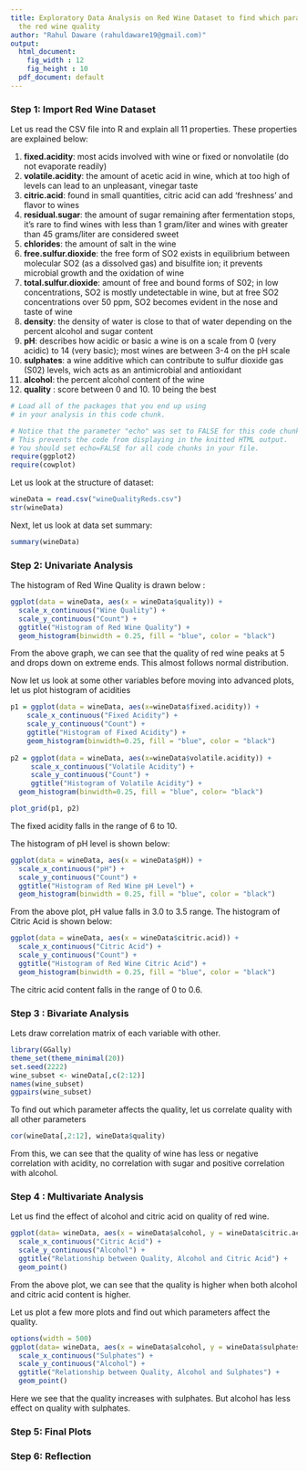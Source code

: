 ```yaml
---
title: Exploratory Data Analysis on Red Wine Dataset to find which parameters affect
  the red wine quality
author: "Rahul Daware (rahuldaware19@gmail.com)"
output:
  html_document:
    fig_width : 12
    fig_height : 10
  pdf_document: default
---
```


### Step 1: Import Red Wine Dataset  
Let us read the CSV file into R and explain all 11 properties. These properties are explained below:  


1. **fixed.acidity**: most acids involved with wine or fixed or nonvolatile (do not evaporate readily)  
2. **volatile.acidity**: the amount of acetic acid in wine, which at too high of levels can lead to an unpleasant, vinegar taste  
3. **citric.acid**: found in small quantities, citric acid can add 'freshness' and flavor to wines  
4. **residual.sugar**: the amount of sugar remaining after fermentation stops, it's rare to find wines with less than 1 gram/liter and wines with greater than 45 grams/liter are considered sweet  
5. **chlorides**: the amount of salt in the wine  
6. **free.sulfur.dioxide**: the free form of SO2 exists in equilibrium between molecular SO2 (as a dissolved gas) and bisulfite ion; it prevents microbial growth and the oxidation of wine  
7. **total.sulfur.dioxide**: amount of free and bound forms of S02; in low concentrations, SO2 is mostly undetectable in wine, but at free SO2 concentrations over 50 ppm, SO2 becomes evident in the nose and taste of wine  
8. **density**: the density of water is close to that of water depending on the percent alcohol and sugar content  
9. **pH**: describes how acidic or basic a wine is on a scale from 0 (very acidic) to 14 (very basic); most wines are between 3-4 on the pH scale  
10. **sulphates**: a wine additive which can contribute to sulfur dioxide gas (S02) levels, wich acts as an antimicrobial and antioxidant  
11. **alcohol**: the percent alcohol content of the wine  
12. **quality** : score between 0 and 10. 10 being the best  

```r
# Load all of the packages that you end up using
# in your analysis in this code chunk.

# Notice that the parameter "echo" was set to FALSE for this code chunk.
# This prevents the code from displaying in the knitted HTML output.
# You should set echo=FALSE for all code chunks in your file.
require(ggplot2)
require(cowplot)
```

Let us look at the structure of dataset:

```r
wineData = read.csv("wineQualityReds.csv")
str(wineData)
```

Next, let us look at data set summary:
```r
summary(wineData)
```

### Step 2: Univariate Analysis  


The histogram of Red Wine Quality is drawn below : 
```r
ggplot(data = wineData, aes(x = wineData$quality)) + 
  scale_x_continuous("Wine Quality") + 
  scale_y_continuous("Count") +
  ggtitle("Histogram of Red Wine Quality") +
  geom_histogram(binwidth = 0.25, fill = "blue", color = "black") 
```
From the above graph, we can see that the quality of red wine peaks at 5 and drops down on extreme ends. This almost follows normal distribution.   


Now let us look at some other variables before moving into advanced plots, let us plot histogram of acidities

```r
p1 = ggplot(data = wineData, aes(x=wineData$fixed.acidity)) +  
    scale_x_continuous("Fixed Acidity") + 
    scale_y_continuous("Count") +
    ggtitle("Histogram of Fixed Acidity") +
    geom_histogram(binwidth=0.25, fill = "blue", color = "black") 
  
p2 = ggplot(data = wineData, aes(x=wineData$volatile.acidity)) +
     scale_x_continuous("Volatile Acidity") + 
     scale_y_continuous("Count") +
     ggtitle("Histogram of Volatile Acidity") +
  geom_histogram(binwidth=0.25, fill = "blue", color= "black")

plot_grid(p1, p2)
```

The fixed acidity falls in the range of 6 to 10.

The histogram of pH level is shown below:


```r
ggplot(data = wineData, aes(x = wineData$pH)) + 
  scale_x_continuous("pH") + 
  scale_y_continuous("Count") +
  ggtitle("Histogram of Red Wine pH Level") +
  geom_histogram(binwidth = 0.25, fill = "blue", color = "black") 
```

From the above plot, pH value falls in 3.0 to 3.5 range.
The histogram of Citric Acid is shown below:  


```r
ggplot(data = wineData, aes(x = wineData$citric.acid)) + 
  scale_x_continuous("Citric Acid") + 
  scale_y_continuous("Count") +
  ggtitle("Histogram of Red Wine Citric Acid") +
  geom_histogram(binwidth = 0.25, fill = "blue", color = "black") 
```


The citric acid content falls in the range of 0 to 0.6.  

### Step 3 : Bivariate Analysis

Lets draw correlation matrix of each variable with other.
```r
library(GGally)
theme_set(theme_minimal(20))
set.seed(2222)
wine_subset <- wineData[,c(2:12)]
names(wine_subset)
ggpairs(wine_subset)
```


To find out which parameter affects the quality, let us correlate quality with all other parameters
```r
cor(wineData[,2:12], wineData$quality)
```

From this, we can see that the quality of wine has less or negative correlation with acidity, no correlation with sugar and positive correlation with alcohol.  

### Step 4 : Multivariate Analysis

Let us find the effect of alcohol and citric acid on quality of red wine.  

```r
ggplot(data= wineData, aes(x = wineData$alcohol, y = wineData$citric.acid, color = quality)) +
  scale_x_continuous("Citric Acid") +
  scale_y_continuous("Alcohol") +
  ggtitle("Relationship between Quality, Alcohol and Citric Acid") +
  geom_point()
```

From the above plot, we can see that the quality is higher when both alcohol and citric acid content is higher.

Let us plot a few more plots and find out which parameters affect the quality.  

```r
options(width = 500)
ggplot(data= wineData, aes(x = wineData$alcohol, y = wineData$sulphates, color = quality)) +
  scale_x_continuous("Sulphates") +
  scale_y_continuous("Alcohol") +
  ggtitle("Relationship between Quality, Alcohol and Sulphates") +
  geom_point()
```

Here we see that the quality increases with sulphates. But alcohol has less effect on quality with sulphates.  

### Step 5: Final Plots


### Step 6: Reflection




